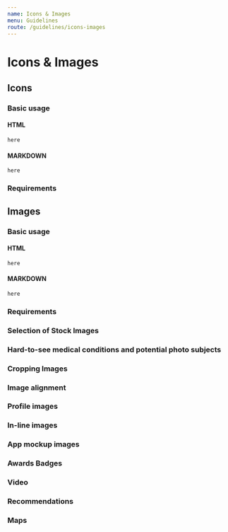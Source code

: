 ```yaml
---
name: Icons & Images
menu: Guidelines
route: /guidelines/icons-images
---
```


# Icons & Images

## Icons

###  Basic usage

#### HTML

`here`

#### MARKDOWN

`here`

### Requirements

## Images

###  Basic usage

#### HTML

`here`

#### MARKDOWN 

`here`

### Requirements

### Selection of Stock Images

### Hard-to-see medical conditions and potential photo subjects

### Cropping Images

### Image alignment

### Profile images

### In-line images

### App mockup images

### Awards Badges

### Video

### Recommendations

### Maps
